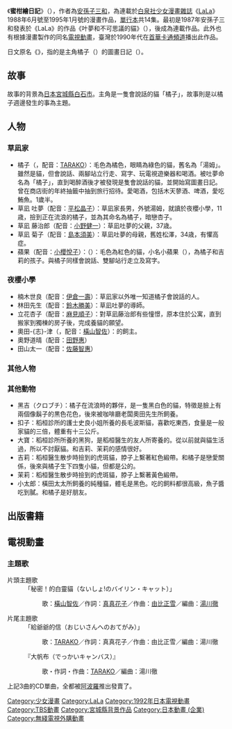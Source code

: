 {{noteTA
|T=zh-hant:蜜柑繪日記;zh-hans:蜜柑绘日记;zh-tw:橘夢日記;zh-hk:貓貓日記;zh-mo:貓貓日記;
|1=zh:蜜柑; zh-tw:橘子; zh-hk:蜜柑;
}}
{{Infobox animanga/Headerofja
|title= 蜜柑繪日記
|image= 
|size= 
|caption= 
|japanese= みかん絵日記
|english= 
|kana= みかんえにっき
|romaji= Mikan Enikki
|genre= [[生活|生活]]、[[寵物|寵物]]
}}
{{Infobox animanga/name
|original= 
|official= 
|formal= {{flagicon|Taiwan}} 橘夢-{}-日記<br />{{flagicon|British Hong Kong}} 貓貓-{}-日記
|common= -{蜜柑繪日記}-
}}
{{Infobox animanga/Manga
|標題= 
|作者= [[安孫子三和|安孫子三和]]
|作畫= 
|出版社= {{flagicon|Japan}} [[白泉社|白泉社]]
|其他出版社= 
|連載雜誌= [[LaLa|LaLa]]
|label= 
|發售日= 
|開始= 1988年6月號
|結束= 1995年1月號
|冊數= 全14冊
|話數= 
|其他= 
}}
{{Infobox animanga/TVAnime
|標題= 
|原作= 
|導演= [[石黑昇|石黑昇]]
|系列構成= 
|腳本= 小山真弓
|人物原案=
|人物設定=杉光登 
|機械設定= 
|音樂= [[長谷川智樹|長谷川智樹]]
|音樂製作= 
|動畫製作= 
|製作= [[中部日本放送|中部日本放送]]、[[日本動畫公司|日本動畫公司]]
|代理發行= {{flagicon|Taiwan}} 新潮社
|播放電視台= {{flagicon|Japan}} [[TBS系|TBS系]]
|其他電視台= {{flagicon|Hong Kong}} [[無綫電視翡翠台|無綫電視翡翠台]]<br>{{flagicon|ROC}} [[首華卡通頻道|首華卡通頻道]]
|播放開始= 1992年10月16日
|播放結束= 1993年6月18日
|話數= 全31話
|其他= 第31話在日本重播時播放<br>收錄於錄影帶與DVD中
|版權= 
}}
{{Infobox animanga/Footerofja}}

《'''蜜柑繪日記'''》（{{lang-ja|みかん絵日記}}），作者為[[安孫子三和|安孫子三和]]，為連載於[[白泉社|白泉社]][[少女漫畫|少女漫畫]][[雜誌|雜誌]]《[[LaLa|LaLa]]》1988年6月號至1995年1月號的漫畫作品，[[單行本|單行本]]共14集。最初是1987年安孫子三和發表於《LaLa》的作品《叶夢和不可思議的貓》（{{lang-ja|叶夢と不思議な猫}}），後成為連載作品。此外也有根據漫畫製作的同名[[電視動畫|電視動畫]]，臺灣於1990年代在[[首華卡通頻道|首華卡通頻道]]播出此作品。

日文原名《{{lang|ja|みかん絵日記}}》，指的是主角橘子（{{lang|ja|みかん}}）的圖畫日記（{{lang|ja|絵日記}}）。

==故事==
故事的背景為[[日本|日本]][[宮城縣|宮城縣]][[白石市|白石市]]。主角是一隻會說話的貓「橘子」，故事則是以橘子週邊發生的事為主題。

==人物==
===草凪家===
*橘子（{{lang|ja|みかん}}，配音：[[TARAKO|TARAKO]]）：毛色為橘色，眼睛為綠色的貓，舊名為「湯姆」。雖然是貓，但會說話、兩腳站立行走、寫字、玩電視遊樂器和喝酒。被吐夢命名為「橘子」，直到喝醉酒後才被發現是隻會說話的貓，並開始寫圖畫日記。曾在商店街的年終抽籤中抽到旅行招待。愛喝酒，包括木天蓼酒、啤酒，愛吃鮪魚。1歲半。
*草凪 吐夢（配音：[[平松晶子|平松晶子]]）：草凪家長男，外號湯姆，就讀於夜櫻小學，11歳，撿到正在流浪的橘子，並為其命名為橘子，暗戀杏子。
*草凪 藤治郎（配音：[[小野健一|小野健一]]）：草凪吐夢的父親，37歳。
*草凪 菊子（配音：[[島本須美|島本須美]]）：草凪吐夢的母親，舊姓松澤，34歳，有懼高症。
*蘋果（配音：[[小櫻悅子|小櫻悅子]]）：（{{lang|ja|りんご}}）：毛色為紅色的貓，小名小蘋果（{{lang|ja|こりんご}}），為橘子和吉莉的孩子。與橘子同樣會說話、雙腳站行走立及寫字。

===夜櫻小學===
*楠木世良（配音：[[伊倉一壽|伊倉一壽]]）：草凪家以外唯一知道橘子會說話的人。
*林田先生（配音：[[鈴木勝美|鈴木勝美]]）：草凪吐夢的導師。
*立花杏子（配音：[[麻見順子|麻見順子]]）：對草凪藤治郎有些憧憬，原本住於公寓，直到搬家到獨棟的房子後，完成養貓的願望。
*奧田-{志}-津（{{lang|ja|奧田しづよ}}，配音：[[橫山智佐|橫山智佐]]）：{{lang|ja|クロブチ}}的飼主。
*奧野道晴（配音：[[田野惠|田野惠]]）
*田山太一（配音：[[佐藤智惠|佐藤智惠]]）

===其他人物===

===其他動物===
*黑吉（クロブチ）：橘子在流浪時的夥伴，是一隻黑白色的貓，特徵是臉上有兩個像鬍子的黒色花色，後來被咖啡廳老闆奧田先生所飼養。
*扣子：稻桓診所的護士史良小姐所養的長毛波斯貓，喜歡吃東西，食量是一般家貓的三倍，體重有十三公斤。
*大寶：稻桓診所所養的黑狗，是稻桓醫生的友人所寄養的。從以前就與貓生活過，所以不討厭貓。和吉莉、茉莉的感情很好。
*吉莉：稻桓醫生散步時撿到的虎斑貓，脖子上繫著紅色緞帶。和橘子是戀愛關係，後來與橘子生下四隻小貓，但都是公的。
*茉莉：稻桓醫生散步時撿到的虎斑貓，脖子上繫著黃色緞帶。
*小太郎：橫田太太所飼養的純種貓，體毛是黑色。吃的飼料都很高級，魚子醬吃到膩。和橘子是好朋友。

== 出版書籍 ==

== 電視動畫 ==
=== 主題歌 ===
; 片頭主題歌
:「秘密！的白靈貓（ないしょ!のバイリン・キャット）」
::歌：[[橫山智佐|橫山智佐]]／作詞：[[真真花子|真真花子]]／作曲：[[由比正雪|由比正雪]]／編曲：[[湯川徹|湯川徹]]
; 片尾主題歌
:「給爺爺的信（おじいさんへのおてがみ）」
::歌：[[TARAKO|TARAKO]]／作詞：真真花子／作曲：由比正雪／編曲：湯川徹
:『大帆布（でっかいキャンバス）』
::歌・作詞・作曲：[[TARAKO|TARAKO]]／編曲：湯川徹

上記3曲的CD單曲，全都被[[阿波羅|阿波羅]]推出發賣了。


{{DEFAULTSORT:Mikan Enikki}}
[[Category:少女漫畫|Category:少女漫畫]]
[[Category:LaLa|Category:LaLa]]
[[Category:1992年日本電視動畫|Category:1992年日本電視動畫]]
[[Category:TBS動畫|Category:TBS動畫]]
[[Category:宮城縣背景作品|Category:宮城縣背景作品]]
[[Category:日本動畫_(企業)|Category:日本動畫 (企業)]]
[[Category:無綫電視外購動畫|Category:無綫電視外購動畫]]